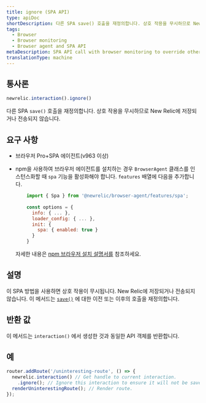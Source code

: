 ```yaml
---
title: ignore (SPA API)
type: apiDoc
shortDescription: 다른 SPA save() 호출을 재정의합니다. 상호 작용을 무시하므로 New Relic에 저장되거나 전송되지 않습니다.
tags:
  - Browser
  - Browser monitoring
  - Browser agent and SPA API
metaDescription: SPA API call with browser monitoring to override other save calls; ignores an interaction so it is not be saved or sent to New Relic.
translationType: machine
---
```


## 통사론

```js
newrelic.interaction().ignore()
```

다른 SPA `save()` 호출을 재정의합니다. 상호 작용을 무시하므로 New Relic에 저장되거나 전송되지 않습니다.

## 요구 사항

* 브라우저 Pro+SPA 에이전트(v963 이상)

* npm을 사용하여 브라우저 에이전트를 설치하는 경우 `BrowserAgent` 클래스를 인스턴스화할 때 `spa` 기능을 활성화해야 합니다. `features` 배열에 다음을 추가합니다.

  ```js
      import { Spa } from '@newrelic/browser-agent/features/spa';
      
      const options = {
        info: { ... },
        loader_config: { ... },
        init: {
          spa: { enabled: true }
        }
      }
  ```

  자세한 내용은 [npm 브라우저 설치 설명서를](https://www.npmjs.com/package/@newrelic/browser-agent#new-relic-browser-agent) 참조하세요.

## 설명

이 SPA 방법을 사용하면 상호 작용이 무시됩니다. New Relic에 저장되거나 전송되지 않습니다. 이 메서드는 [`save()`](/docs/browser/new-relic-browser/browser-agent-apis/browser-spa-api-newrelicinteractionsave) 에 대한 이전 또는 이후의 호출을 재정의합니다.

## 반환 값

이 메서드는 `interaction()` 에서 생성한 것과 동일한 API 객체를 반환합니다.

## 예

```js
router.addRoute('/uninteresting-route', () => {
  newrelic.interaction() // Get handle to current interaction.
    .ignore(); // Ignore this interaction to ensure it will not be saved.
  renderUninterestingRoute(); // Render route.
});
```